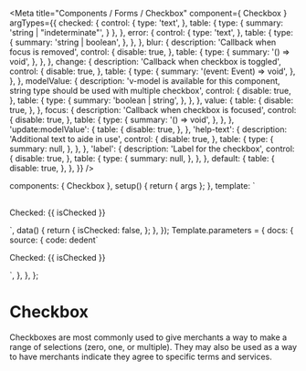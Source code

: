 

<Meta
  title="Components / Forms / Checkbox"
  component={ Checkbox }
  argTypes={{
    checked: {
      control: {
        type: 'text',
      },
      table: {
        type: {
          summary: 'string | "indeterminate"',
        }
      },
    },
    error: {
      control: {
        type: 'text',
      },
      table: {
        type: {
          summary: 'string | boolean',
        },
      },
    },
    blur: {
      description: 'Callback when focus is removed',
      control: {
        disable: true,
      },
      table: {
        type: {
          summary: '() => void',
        },
      },
    },
    change: {
      description: 'Callback when checkbox is toggled',
      control: {
        disable: true,
      },
      table: {
        type: {
          summary: '(event: Event) => void',
        },
      },
    },
    modelValue: {
      description: 'v-model is available for this component, string type should be used with multiple checkbox',
      control: {
        disable: true,
      },
      table: {
        type: {
          summary: 'boolean | string',
        },
      },
    },
    value: {
      table: {
        disable: true,
      },
    },
    focus: {
      description: 'Callback when checkbox is focused',
      control: {
        disable: true,
      },
      table: {
        type: {
          summary: '() => void',
        },
      },
    },
    'update:modelValue': {
      table: {
        disable: true,
      },
    },
    'help-text': {
      description: 'Additional text to aide in use',
      control: {
        disable: true,
      },
      table: {
        type: {
          summary: null,
        },
      },
    },
    'label': {
      description: 'Label for the checkbox',
      control: {
        disable: true,
      },
      table: {
        type: {
          summary: null,
        },
      },
    },
    default: {
      table: {
        disable: true,
      },
    },
  }}
/>

  components: { Checkbox },
  setup() { return { args }; },
  template: `
  <div>
    <Checkbox v-bind="args" v-model="isChecked">
      <template #label>Checkbox label</template>
      <template #help-text>Basic help text</template>
    </Checkbox>
    <p style="margin-top: 30px">Checked: {{ isChecked }} </p>
  </div>`,
  data() {
    return {
      isChecked: false,
    };
  },
});
Template.parameters = {
  docs: {
    source: {
      code: dedent`
        <div>
          <Checkbox v-model="isChecked">
            <template #label>Checkbox label</template>
            <template #help-text>Basic help text</template>
          </Checkbox>
          <p>Checked: {{ isChecked }} </p>
        </div>
      `,
    },
  },
};

# Checkbox

Checkboxes are most commonly used to give merchants a way to make a range of selections (zero, one, or multiple).
They may also be used as a way to have merchants indicate they agree to specific terms and services.

<Canvas>
  <Story story={Template} name="Checkbox"></Story>
</Canvas>

<ArgsTable story="Checkbox"/>
